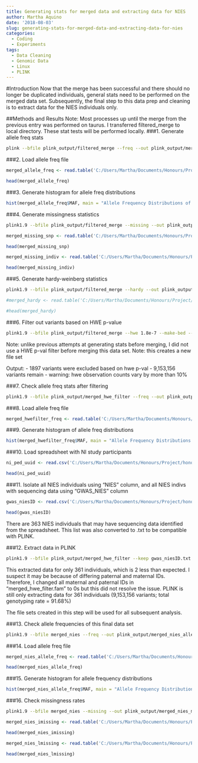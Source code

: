 ```yaml
---
title: Generating stats for merged data and extracting data for NIES
author: Martha Aquino
date: '2018-08-03'
slug: generating-stats-for-merged-data-and-extracting-data-for-nies
categories:
  - Coding
  - Experiments
tags:
  - Data Cleaning
  - Genomic Data
  - Linux
  - PLINK
---
```


#Introduction
Now that the merge has been successful and there should no longer be duplicated individuals, general stats need to be performed on the merged data set. Subsequently, the final step to this data prep and cleaning is to extract data for the NIES individuals only. 

##Methods and Results 
Note: Most processes up until the merge from the previous entry was performed on taurus. I transferred filtered_merge to local directory. These stat tests will be performed locally. 
###1. Generate allele freq stats
```bash
plink --bfile plink_output/filtered_merge --freq --out plink_output/merge_allele_freq
```

###2. Load allele freq file
```r
merged_allele_freq <- read.table('C:/Users/Martha/Documents/Honours/Project/honours.project/Data/plink_output/merged_allele_freq.frq', header = T)

head(merged_allele_freq)
```

###3. Generate histogram for allele freq distributions
```r
hist(merged_allele_freq$MAF, main = "Allele Frequency Distributions of Merged Data", xlab = "Minor Allele Frequency", xlim = c(0.0, 0.5), col = "plum2")
```

###4. Generate missingness statistics
```bash
plink1.9 --bfile plink_output/filtered_merge --missing --out plink_output/merged_missing
```
```r
merged_missing_snp <- read.table('C:/Users/Martha/Documents/Honours/Project/honours.project/Data/plink_output/merged_missing.lmiss', header = T)

head(merged_missing_snp)

merged_missing_indiv <- read.table('C:/Users/Martha/Documents/Honours/Project/honours.project/Data/plink_output/merged_missing.imiss', header = T)

head(merged_missing_indiv)
```


###5. Generate hardy-weinberg statistics
```bash
plink1.9 --bfile plink_output/filtered_merge --hardy --out plink_output/merged_hardy
```
```r
#merged_hardy <- read.table('C:/Users/Martha/Documents/Honours/Project/honours.project/Data/plink_output/merged_hardy.hwe', header = T)

#head(merged_hardy)
```


###6. Filter out variants based on HWE p-value
```bash
plink1.9 --bfile plink_output/filtered_merge --hwe 1.8e-7 --make-bed --out plink_output/merged_hwe_filter
```
Note: unlike previous attempts at generating stats before merging, I did not use a HWE p-val filter before merging this data set. 
Note: this creates a new file set

Output:
  - 1897 variants were excluded based on hwe p-val
  - 9,153,156 variants remain
  - warning: hwe observation counts vary by more than 10%
  
###7. Check allele freq stats after filtering
```bash
plink1.9 --bfile plink_output/merged_hwe_filter --freq --out plink_output/merge_hwefilter_freq
```

###8. Load allele freq file
```r
merged_hwefilter_freq <- read.table('C:/Users/Martha/Documents/Honours/Project/honours.project/Data/plink_output/merge_hwefilter_freq.frq', header = T)
```

###9. Generate histogram of allele freq distributions
```r
hist(merged_hwefilter_freq$MAF, main = "Allele Frequency Distributions of Merged Data after HWE filtering", xlab = "Minor Allele Frequency", xlim = c(0.0, 0.5), col = "peachpuff")
```

###10. Load spreadsheet with NI study participants
```r
ni_ped_uuid <- read.csv('C:/Users/Martha/Documents/Honours/Project/honours.project/Data/NI_UUID_Ped_20180718.csv', header = T) 

head(ni_ped_uuid)
```

###11. Isolate all NIES individuals using "NIES" column, and all NIES indivs with sequencing data using "GWAS_NIES" column 
```r
gwas_niesID <- read.csv('C:/Users/Martha/Documents/Honours/Project/honours.project/Data/gwas_niesID.csv', header = F)

head(gwas_niesID)
```
There are 363 NIES individuals that may have sequencing data identified from the spreadsheet. This list was also converted to .txt to be compatible with PLINK.

###12. Extract data in PLINK
```bash
plink1.9 --bfile plink_output/merged_hwe_filter --keep gwas_niesID.txt --make-bed --out merged_nies
```
This extracted data for only 361 individuals, which is 2 less than expected. I suspect it may be because of differing paternal and maternal IDs. Therefore, I changed all maternal and paternal IDs in "merged_hwe_filter.fam" to 0s but this did not resolve the issue. PLINK is still only extracting data for 361 individuals (9,153,156 variants; total genotyping rate = 91.68%)

The file sets created in this step will be used for all subsequent analysis. 

###13. Check allele frequencies of this final data set
```bash
plink1.9 --bfile merged_nies --freq --out plink_output/merged_nies_allele_freq
```

###14. Load allele freq file
```r
merged_nies_allele_freq <- read.table('C:/Users/Martha/Documents/Honours/Project/honours.project/Data/plink_output/merged_nies_allele_freq.frq', header = T)

head(merged_nies_allele_freq)
```

###15. Generate histogram for allele frequency distributions
```r
hist(merged_nies_allele_freq$MAF, main = "Allele Frequency Distributions of NIES Data", xlab = "Minor Allele Frequency", xlim = c(0.0, 0.5), col = "lightskyblue1")
```

###16. Check missingness rates
```bash
plink1.9 --bfile merged_nies --missing --out plink_output/merged_nies_missing
```
```r
merged_nies_imissing <- read.table('C:/Users/Martha/Documents/Honours/Project/honours.project/Data/plink_output/merged_nies_missing.imiss', header = T)

head(merged_nies_imissing)

merged_nies_lmissing <- read.table('C:/Users/Martha/Documents/Honours/Project/honours.project/Data/plink_output/merged_nies_missing.lmiss', header = T)

head(merged_nies_lmissing)
```

